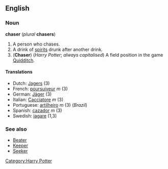 ==English==
===Noun===
'''chaser''' (''plural'' '''chasers''')

#A person who chases.
#A drink of [[spirit]]s drunk after another drink.
#('''Chaser''') (''Harry Potter''; ''always capitalised'') A field position in the game [[Quidditch]].

====Translations====
*Dutch: [[Jagers]] (3)<!-- need gender, is it singular? -->
*French: [[poursuiveur]] ''m'' (3)
*German: [[Jäger]] (3)<!-- need gender, is it singular? -->
*Italian: [[Cacciatore]] ''m'' (3)
*Portuguese: [[artilheiro]] ''m'' (3) (''Brazil'')
*Spanish: [[cazador]] ''m'' (3)
*Swedish: [[jagare]] (1,3) 

===See also===
*[[Beater]]
*[[Keeper]]
*[[Seeker]]

[[Category:Harry Potter]]